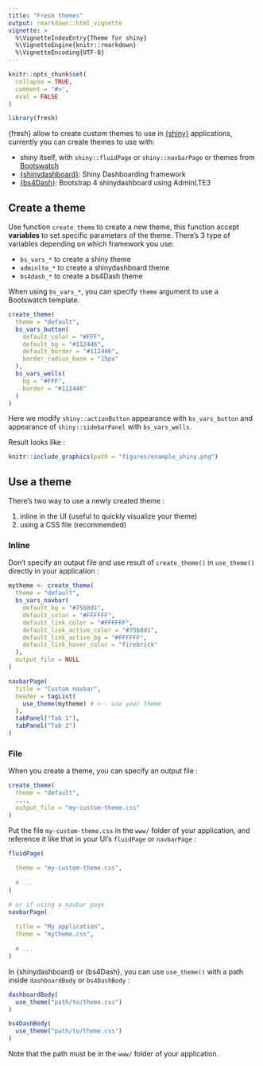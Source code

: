 ```yaml
---
title: "Fresh themes"
output: rmarkdown::html_vignette
vignette: >
  %\VignetteIndexEntry{Theme for shiny}
  %\VignetteEngine{knitr::rmarkdown}
  %\VignetteEncoding{UTF-8}
---
```


```r
knitr::opts_chunk$set(
  collapse = TRUE,
  comment = "#>",
  eval = FALSE
)
```

```r
library(fresh)
```


{fresh} allow to create custom themes to use in [{shiny}](https://github.com/rstudio/shiny) applications, currently you can create themes to use with:

* shiny itself, with `shiny::fluidPage` or `shiny::navbarPage` or themes from [Bootswatch](https://bootswatch.com/3/)
* [{shinydashboard}](https://rstudio.github.io/shinydashboard/): Shiny Dashboarding framework
* [{bs4Dash}](https://bs4dash.rinterface.com/index.html): Bootstrap 4 shinydashboard using AdminLTE3


## Create a theme

Use function `create_theme` to create a new theme, this function accept **variables** to set specific parameters of the theme. There's 3 type of variables depending on which framework you use:

* `bs_vars_*` to create a shiny theme
* `adminlte_*` to create a shinydashboard theme
* `bs4dash_*` to create a bs4Dash theme

When using `bs_vars_*`, you can specify `theme` argument to use a Bootswatch template.


```r
create_theme(
  theme = "default",
  bs_vars_button(
    default_color = "#FFF",
    default_bg = "#112446",
    default_border = "#112446",
    border_radius_base = "15px"
  ),
  bs_vars_wells(
    bg = "#FFF",
    border = "#112446"
  )
)
```

Here we modify `shiny::actionButton` appearance with `bs_vars_button` and appearance of `shiny::sidebarPanel` with `bs_vars_wells`.


Result looks like :

<!-- ![](figures/example_shiny.png) -->

```r
knitr::include_graphics(path = "figures/example_shiny.png")
```




## Use a theme

There's two way to use a newly created theme : 

1. inline in the UI (useful to quickly visualize your theme)
2. using a CSS file (recommended)


### Inline

Don't specify an output file and use result of `create_theme()` in `use_theme()` directly in your application : 

```r
mytheme <- create_theme(
  theme = "default",
  bs_vars_navbar(
    default_bg = "#75b8d1",
    default_color = "#FFFFFF",
    default_link_color = "#FFFFFF",
    default_link_active_color = "#75b8d1",
    default_link_active_bg = "#FFFFFF",
    default_link_hover_color = "firebrick"
  ),
  output_file = NULL
)

navbarPage(
  title = "Custom navbar",
  header = tagList(
    use_theme(mytheme) # <-- use your theme
  ),
  tabPanel("Tab 1"),
  tabPanel("Tab 2")
)
```



### File

When you create a theme, you can specify an output file : 

```r
create_theme(
  theme = "default", 
  ...,
  output_file = "my-custom-theme.css"
)
```

Put the file `my-custom-theme.css` in the `www/` folder of your application, and reference it like that in your UI's `fluidPage` or `navbarPage` : 

```r
fluidPage(
  
  theme = "my-custom-theme.css",
  
  # ...
)

# or if using a navbar page
navbarPage(
  
  title = "My application",
  theme = "mytheme.css",
  
  # ...
)
```

In {shinydashboard} or {bs4Dash}, you can use `use_theme()` with a path inside `dashboardBody` or `bs4DashBody` :


```r
dashboardBody(
  use_theme("path/to/theme.css")
)

bs4DashBody(
  use_theme("path/to/theme.css")
)
```

Note that the path must be in the `www/` folder of your application.
